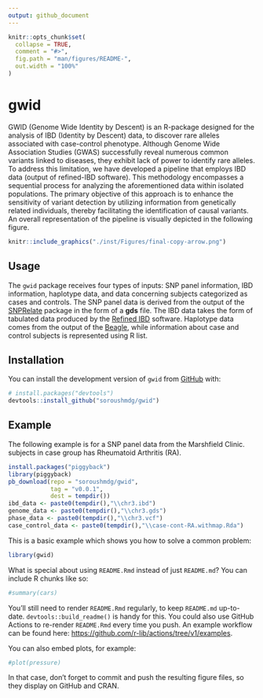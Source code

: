 ```yaml
---
output: github_document
---
```


<!-- README.md is generated from README.Rmd. Please edit that file -->

```r
knitr::opts_chunk$set(
  collapse = TRUE,
  comment = "#>",
  fig.path = "man/figures/README-",
  out.width = "100%"
)
```

# gwid

<!-- badges: start -->
<!-- badges: end -->

GWID (Genome Wide Identity by Descent) is an R-package designed for the analysis of IBD (Identity by Descent) data, to discover rare alleles associated with case-control phenotype. Although Genome Wide Association Studies (GWAS) successfully reveal numerous common variants linked to diseases, they exhibit lack of power to identify rare alleles. To address this limitation, we have developed a pipeline that employs IBD data (output of refined-IBD software). This methodology encompasses a sequential process for analyzing the aforementioned data within isolated populations. The primary objective of this approach is to enhance the sensitivity of variant detection by utilizing information from genetically related individuals, thereby facilitating the identification of causal variants. An overall representation of the pipeline is visually depicted in the following figure.



```r
knitr::include_graphics("./inst/Figures/final-copy-arrow.png")
``` 
## Usage
The `gwid` package receives four types of inputs: SNP panel information, IBD information, haplotype data, and data concerning subjects categorized as cases and controls. The SNP panel data is derived from the output of the [SNPRelate](https://www.bioconductor.org/packages/release/bioc/html/SNPRelate.html) package in the form of a **gds** file. The IBD data takes the form of tabulated data produced by the [Refined IBD](https://faculty.washington.edu/browning/refined-ibd.html) software. Haplotype data comes from the output of the [Beagle](http://faculty.washington.edu/browning/beagle/beagle.html), while information about case and control subjects is represented using R list.

## Installation

You can install the development version of `gwid` from [GitHub](https://github.com/) with:

``` r
# install.packages("devtools")
devtools::install_github("soroushmdg/gwid")
```

## Example

The following example is for a SNP panel data from the Marshfield Clinic. subjects in case group has Rheumatoid Arthritis (RA).
```r
install.packages("piggyback")
library(piggyback)
pb_download(repo = "soroushmdg/gwid",
            tag = "v0.0.1",
            dest = tempdir())
ibd_data <- paste0(tempdir(),"\\chr3.ibd")
genome_data <- paste0(tempdir(),"\\chr3.gds")
phase_data <- paste0(tempdir(),"\\chr3.vcf")
case_control_data <- paste0(tempdir(),"\\case-cont-RA.withmap.Rda")
```

This is a basic example which shows you how to solve a common problem:

```r
library(gwid)

```

What is special about using `README.Rmd` instead of just `README.md`? You can include R chunks like so:

```r
#summary(cars)
```

You'll still need to render `README.Rmd` regularly, to keep `README.md` up-to-date. `devtools::build_readme()` is handy for this. You could also use GitHub Actions to re-render `README.Rmd` every time you push. An example workflow can be found here: <https://github.com/r-lib/actions/tree/v1/examples>.

You can also embed plots, for example:

```r
#plot(pressure)
```

In that case, don't forget to commit and push the resulting figure files, so they display on GitHub and CRAN.
